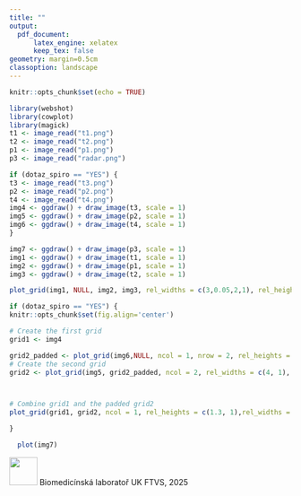 ```yaml
---
title: ""
output: 
  pdf_document:
      latex_engine: xelatex
      keep_tex: false
geometry: margin=0.5cm
classoption: landscape
---
```

```r
knitr::opts_chunk$set(echo = TRUE)
```

```r

library(webshot)
library(cowplot)
library(magick)
t1 <- image_read("t1.png")
t2 <- image_read("t2.png")
p1 <- image_read("p1.png")
p3 <- image_read("radar.png")

if (dotaz_spiro == "YES") {
t3 <- image_read("t3.png")
p2 <- image_read("p2.png")
t4 <- image_read("t4.png")
img4 <- ggdraw() + draw_image(t3, scale = 1)
img5 <- ggdraw() + draw_image(p2, scale = 1)
img6 <- ggdraw() + draw_image(t4, scale = 1)
}

img7 <- ggdraw() + draw_image(p3, scale = 1)
img1 <- ggdraw() + draw_image(t1, scale = 1)
img2 <- ggdraw() + draw_image(p1, scale = 1)
img3 <- ggdraw() + draw_image(t2, scale = 1)

plot_grid(img1, NULL, img2, img3, rel_widths = c(3,0.05,2,1), rel_heights = c(2,0.05,2,1), nrow = 4, greedy = F, axis = "b")

```

```r
if (dotaz_spiro == "YES") {
knitr::opts_chunk$set(fig.align='center')

# Create the first grid
grid1 <- img4

grid2_padded <- plot_grid(img6,NULL, ncol = 1, nrow = 2, rel_heights = c(1, 0.2), align = "v")
# Create the second grid
grid2 <- plot_grid(img5, grid2_padded, ncol = 2, rel_widths = c(4, 1), rel_heights = c(2,1), align = 'h', axis = "t", greedy = TRUE)



# Combine grid1 and the padded grid2
plot_grid(grid1, grid2, ncol = 1, rel_heights = c(1.3, 1),rel_widths = c(1, 1), align = "hv", axis = "tblr", greedy = FALSE)

}
```


```r
  plot(img7)
```
![](logo.png){height='50'} Biomedicínská laboratoř UK FTVS, 2025


















